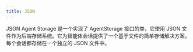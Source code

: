 ```yaml
---
title: JSON
---
```

JSON Agent Storage 是一个实现了 AgentStorage 接口的类，它使用 JSON 文件作为后端存储系统。它为智能体会话提供了一个基于文件的简单存储解决方案，每个会话都存储在一个独立的 JSON 文件中。

<Snippet file="storage-json-reference.mdx" />